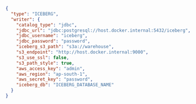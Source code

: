 ```json title="destination.json"
{
  "type": "ICEBERG",
  "writer": {
    "catalog_type": "jdbc",
    "jdbc_url": "jdbc:postgresql://host.docker.internal:5432/iceberg",
    "jdbc_username": "iceberg",
    "jdbc_password": "password",
    "iceberg_s3_path": "s3a://warehouse",
    "s3_endpoint": "http://host.docker.internal:9000",
    "s3_use_ssl": false,
    "s3_path_style": true,
    "aws_access_key": "admin",
    "aws_region": "ap-south-1",
    "aws_secret_key": "password",
    "iceberg_db": "ICEBERG_DATABASE_NAME"
  }
}
```